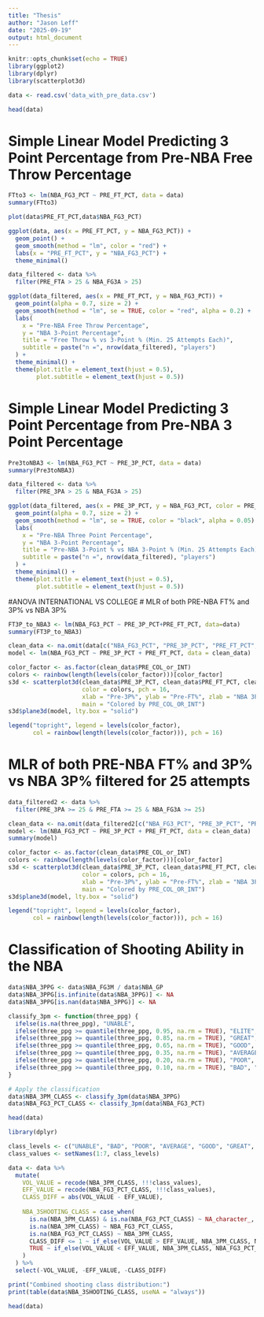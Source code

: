---
title: "Thesis"
author: "Jason Leff"
date: "2025-09-19"
output: html_document
---

```{r setup, include=FALSE}
knitr::opts_chunk$set(echo = TRUE)
library(ggplot2)
library(dplyr)
library(scatterplot3d)
```
```{r}
data <- read.csv('data_with_pre_data.csv')
```
```{r}
head(data)
```

# Simple Linear Model Predicting 3 Point Percentage from Pre-NBA Free Throw Percentage
```{r}
FTto3 <- lm(NBA_FG3_PCT ~ PRE_FT_PCT, data = data)
summary(FTto3)
```
```{r}
plot(data$PRE_FT_PCT,data$NBA_FG3_PCT)
```
```{r}
ggplot(data, aes(x = PRE_FT_PCT, y = NBA_FG3_PCT)) +
  geom_point() +
  geom_smooth(method = "lm", color = "red") +
  labs(x = "PRE_FT_PCT", y = "NBA_FG3_PCT") +
  theme_minimal()
```
```{r}
data_filtered <- data %>%
  filter(PRE_FTA > 25 & NBA_FG3A > 25)

ggplot(data_filtered, aes(x = PRE_FT_PCT, y = NBA_FG3_PCT)) +
  geom_point(alpha = 0.7, size = 2) +
  geom_smooth(method = "lm", se = TRUE, color = "red", alpha = 0.2) +
  labs(
    x = "Pre-NBA Free Throw Percentage", 
    y = "NBA 3-Point Percentage",
    title = "Free Throw % vs 3-Point % (Min. 25 Attempts Each)",
    subtitle = paste("n =", nrow(data_filtered), "players")
  ) +
  theme_minimal() +
  theme(plot.title = element_text(hjust = 0.5),
        plot.subtitle = element_text(hjust = 0.5))
```


# Simple Linear Model Predicting 3 Point Percentage from Pre-NBA 3 Point Percentage
```{r}
Pre3toNBA3 <- lm(NBA_FG3_PCT ~ PRE_3P_PCT, data = data)
summary(Pre3toNBA3)
```

```{r}
data_filtered <- data %>%
  filter(PRE_3PA > 25 & NBA_FG3A > 25)

ggplot(data_filtered, aes(x = PRE_3P_PCT, y = NBA_FG3_PCT, color = PRE_COL_or_INT)) +
  geom_point(alpha = 0.7, size = 2) +
  geom_smooth(method = "lm", se = TRUE, color = "black", alpha = 0.05) +
  labs(
    x = "Pre-NBA Three Point Percentage", 
    y = "NBA 3-Point Percentage",
    title = "Pre-NBA 3-Point % vs NBA 3-Point % (Min. 25 Attempts Each)",
    subtitle = paste("n =", nrow(data_filtered), "players")
  ) +
  theme_minimal() +
  theme(plot.title = element_text(hjust = 0.5),
        plot.subtitle = element_text(hjust = 0.5))
```
#ANOVA INTERNATIONAL VS COLLEGE
# MLR of both PRE-NBA FT% and 3P% vs NBA 3P%
```{r}
FT3P_to_NBA3 <- lm(NBA_FG3_PCT ~ PRE_3P_PCT+PRE_FT_PCT, data=data)
summary(FT3P_to_NBA3)
```
```{r}
clean_data <- na.omit(data[c("NBA_FG3_PCT", "PRE_3P_PCT", "PRE_FT_PCT", "PRE_COL_or_INT")])
model <- lm(NBA_FG3_PCT ~ PRE_3P_PCT + PRE_FT_PCT, data = clean_data)

color_factor <- as.factor(clean_data$PRE_COL_or_INT)
colors <- rainbow(length(levels(color_factor)))[color_factor]
s3d <- scatterplot3d(clean_data$PRE_3P_PCT, clean_data$PRE_FT_PCT, clean_data$NBA_FG3_PCT,
                     color = colors, pch = 16,
                     xlab = "Pre-3P%", ylab = "Pre-FT%", zlab = "NBA 3P%",
                     main = "Colored by PRE_COL_OR_INT")
s3d$plane3d(model, lty.box = "solid")

legend("topright", legend = levels(color_factor), 
       col = rainbow(length(levels(color_factor))), pch = 16)
```
# MLR of both PRE-NBA FT% and 3P% vs NBA 3P% filtered for 25 attempts
```{r}
data_filtered2 <- data %>%
  filter(PRE_3PA >= 25 & PRE_FTA >= 25 & NBA_FG3A >= 25)

clean_data <- na.omit(data_filtered2[c("NBA_FG3_PCT", "PRE_3P_PCT", "PRE_FT_PCT", "PRE_COL_or_INT")])
model <- lm(NBA_FG3_PCT ~ PRE_3P_PCT + PRE_FT_PCT, data = clean_data)
summary(model)

color_factor <- as.factor(clean_data$PRE_COL_or_INT)
colors <- rainbow(length(levels(color_factor)))[color_factor]
s3d <- scatterplot3d(clean_data$PRE_3P_PCT, clean_data$PRE_FT_PCT, clean_data$NBA_FG3_PCT,
                     color = colors, pch = 16,
                     xlab = "Pre-3P%", ylab = "Pre-FT%", zlab = "NBA 3P%",
                     main = "Colored by PRE_COL_OR_INT")
s3d$plane3d(model, lty.box = "solid")

legend("topright", legend = levels(color_factor), 
       col = rainbow(length(levels(color_factor))), pch = 16)
```
# Classification of Shooting Ability in the NBA
```{r}
data$NBA_3PPG <- data$NBA_FG3M / data$NBA_GP
data$NBA_3PPG[is.infinite(data$NBA_3PPG)] <- NA
data$NBA_3PPG[is.nan(data$NBA_3PPG)] <- NA

classify_3pm <- function(three_ppg) {
  ifelse(is.na(three_ppg), "UNABLE",
  ifelse(three_ppg >= quantile(three_ppg, 0.95, na.rm = TRUE), "ELITE",
  ifelse(three_ppg >= quantile(three_ppg, 0.85, na.rm = TRUE), "GREAT",
  ifelse(three_ppg >= quantile(three_ppg, 0.65, na.rm = TRUE), "GOOD",
  ifelse(three_ppg >= quantile(three_ppg, 0.35, na.rm = TRUE), "AVERAGE",
  ifelse(three_ppg >= quantile(three_ppg, 0.20, na.rm = TRUE), "POOR",
  ifelse(three_ppg >= quantile(three_ppg, 0.10, na.rm = TRUE), "BAD", "UNABLE")))))))
}

# Apply the classification
data$NBA_3PM_CLASS <- classify_3pm(data$NBA_3PPG)
data$NBA_FG3_PCT_CLASS <- classify_3pm(data$NBA_FG3_PCT)
```
```{r}
head(data)
```
```{r}
library(dplyr)

class_levels <- c("UNABLE", "BAD", "POOR", "AVERAGE", "GOOD", "GREAT", "ELITE")
class_values <- setNames(1:7, class_levels)

data <- data %>%
  mutate(
    VOL_VALUE = recode(NBA_3PM_CLASS, !!!class_values),
    EFF_VALUE = recode(NBA_FG3_PCT_CLASS, !!!class_values),
    CLASS_DIFF = abs(VOL_VALUE - EFF_VALUE),
    
    NBA_3SHOOTING_CLASS = case_when(
      is.na(NBA_3PM_CLASS) & is.na(NBA_FG3_PCT_CLASS) ~ NA_character_,
      is.na(NBA_3PM_CLASS) ~ NBA_FG3_PCT_CLASS,
      is.na(NBA_FG3_PCT_CLASS) ~ NBA_3PM_CLASS,
      CLASS_DIFF <= 1 ~ if_else(VOL_VALUE > EFF_VALUE, NBA_3PM_CLASS, NBA_FG3_PCT_CLASS),
      TRUE ~ if_else(VOL_VALUE < EFF_VALUE, NBA_3PM_CLASS, NBA_FG3_PCT_CLASS)
    )
  ) %>%
  select(-VOL_VALUE, -EFF_VALUE, -CLASS_DIFF)

print("Combined shooting class distribution:")
print(table(data$NBA_3SHOOTING_CLASS, useNA = "always"))
```
```{r}
head(data)
```


